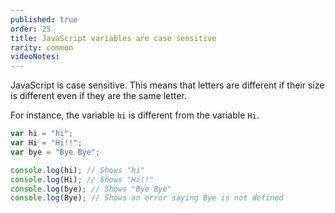 ```yaml
---
published: true
order: 25
title: JavaScript variables are case sensitive
rarity: common
videoNotes:
---
```


JavaScript is case sensitive. This means that letters are different if their size is different even if they are the same letter.

For instance, the variable `hi` is different from the variable `Hi`.

```js
var hi = "hi";
var Hi = "Hi!!";
var bye = "Bye Bye";

console.log(hi); // Shows "hi"
console.log(Hi); // Shows "Hi!!"
console.log(bye); // Shows "Bye Bye"
console.log(Bye); // Shows an error saying Bye is not defined
```
